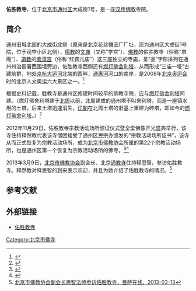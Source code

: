 '''佑胜教寺'''，位于[[北京市|北京市]][[通州区_(北京市)|通州区]]大成街1号，是一座[[汉传佛教|汉传佛教]]寺院。

==简介==
通州旧城北部的大成街北侧（原来是北京花丝镶嵌厂厂址，现为通州区大成街1号院，位于司空小区北侧），[[儒教_(宗教)|儒教]]的[[通州文庙|文庙]]（又称“学宫”）、[[佛教|佛教]]的佑胜教寺（俗称“塔庵”）、[[道教|道教]]的[[紫清宫_(北京)|紫清宫]]（俗称“红孩儿庙”）这三座独立的寺庙，呈“品”字形排列在通州州治衙署西围墙旁边，佑胜教寺西侧还有[[通州燃灯塔|燃灯佛舍利塔]]，从而形成“三庙一塔”古建筑群，地处[[京杭大运河|京杭大运河]]北端的西畔，[[通惠河|通惠河]]河口的南岸，是2008年[[2008年夏季奥林匹克运动会|北京奥运会]]时的北京人文奥运六大景区之一。<ref>{{Cite web |url=http://www.chinadaily.com.cn/hqsj/shbt/2012-05-16/content_5923567.html |title=北京：通州佑胜教寺，中国日报网，2012-05-16 |accessdate=2013-12-30 |archive-date=2013-12-30 |archive-url=https://web.archive.org/web/20131230235708/http://www.chinadaily.com.cn/hqsj/shbt/2012-05-16/content_5923567.html |dead-url=no }}</ref>

根据史料记载，胜教寺是通州区修建时间较早的佛教寺院，应与[[通州燃灯塔|燃灯佛舍利塔]]同建。（燃灯佛舍利塔建于[[北周|北周]]以前，北周建成的通州塔不叫舍利塔，而是一座镇水用的土塔，后来土塔迅速消失，[[辽朝|辽朝]]在北周土塔的旧基上重建为砖塔，即如今的[[通州燃灯塔|燃灯佛舍利塔]]。）<ref>{{Cite web |url=http://www.ysjs.net/page/html/company.php |title=佑胜教寺，佑胜教寺，于2013-12-30查阅 |accessdate=2013-12-30 |archive-date=2014-01-25 |archive-url=https://web.archive.org/web/20140125131444/http://www.ysjs.net/page/html/company.php |dead-url=no }}</ref>

2012年11月29日，佑胜教寺宗教活动场所颁证仪式暨全堂佛像开光盛典举行，该寺住持释然教代表该寺僧团接受了通州区民宗办颁发的“宗教活动场所证书”，该寺从而正式恢复为宗教活动场所，成为[[北京市佛教协会|北京市佛教协会]]所属的第22个宗教活动场所，也是通州区第一个恢复为宗教活动场所的佛寺。<ref name=fjzx>{{Cite web |url=http://www.fjnet.com/fwzt/nr/201211/t20121130_201124.htm |title=开光—北京通州佑胜教寺举行全堂佛像开光盛典，佛教在线，2012年11月30日 |accessdate=2013年12月30日 |archive-date=2013年12月31日 |archive-url=https://web.archive.org/web/20131231000604/http://www.fjnet.com/fwzt/nr/201211/t20121130_201124.htm |dead-url=no }}</ref><ref>{{Cite web |url=http://www.foyuan.net/portal.php?mod=view&aid=839843 |title=北京教协刘燕梅秘书长在佑胜教寺颁证仪式上的发言，佛缘网站，2012-12-06 |accessdate=2013-12-30 |archive-date=2013-12-30 |archive-url=https://web.archive.org/web/20131230234011/http://www.foyuan.net/portal.php?mod=view&aid=839843 |dead-url=no }}</ref>

2013年3月9日，[[北京市佛教协会|北京市佛教协会]]副会长、北京[[通教寺|通教寺]]住持释思智，参访佑胜教寺。释然教对释思智的到来表示欢迎，并且为她介绍了佑胜教寺的情况。<ref>[http://www.pusa123.com/fangtan/201347448.html 北京市佛教协会副会长思智法师参访佑胜教寺，菩萨在线，2013-03-13]{{dead link|date=2017年11月 |bot=InternetArchiveBot |fix-attempted=yes }}</ref>

==参考文献==
{{reflist}}

==外部链接==
*[http://www.ysjs.net/ 佑胜教寺]{{Wayback|url=http://www.ysjs.net/ |date=20131230234332 }}

[[Category:北京市佛寺|Category:北京市佛寺]]